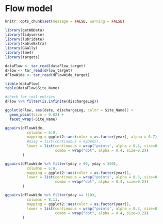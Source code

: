 # Flow model

```r
knitr::opts_chunk$set(message = FALSE, warning = FALSE)
```

```r
library(getWBData)
library(tidyverse)
library(lubridate)
library(kableExtra)
library(GGally)
library(lme4)
library(targets)
```

```r
dataFlow <- tar_read(dataFlow_target)
dFlow <- tar_read(dFlow_target)
dFlowWide <- tar_read(dFlowWide_target)
```

```r
tibble(dataFlow)
table(dataFlow$Site_Name)

#check for real entries
dFlow %>% filter(is.infinite(dischargeLog))

```

```r

ggplot(dFlow, aes(date, dischargeLog, color = Site_Name)) +
  geom_point(size = 0.02) +
  facet_wrap(~Site_Name)

ggpairs(dFlowWide,
          columns = 6:9,
          mapping = ggplot2::aes(color = as.factor(year), alpha = 0.7),
          #diag = list(continuous = myDens),
          lower = list(continuous = wrap("points", alpha = 0.3, size=0.1), 
                       combo = wrap("dot", alpha = 0.4, size=0.2))
        )

ggpairs(dFlowWide %>% filter(yday > 90, yday < 300),
          columns = 6:9,
          mapping = ggplot2::aes(color = as.factor(year)),
          lower = list(continuous = wrap("points", alpha = 0.3, size=0.1), 
                       combo = wrap("dot", alpha = 0.4, size=0.2))
        )

ggpairs(dFlowWide %>% filter(yday == 110),
          columns = 8:11,
          mapping = ggplot2::aes(color = as.factor(year)),
          lower = list(continuous = wrap("points", alpha = 0.3, size=0.2), 
                       combo = wrap("dot", alpha = 0.4, size=0.2))
        )
```
